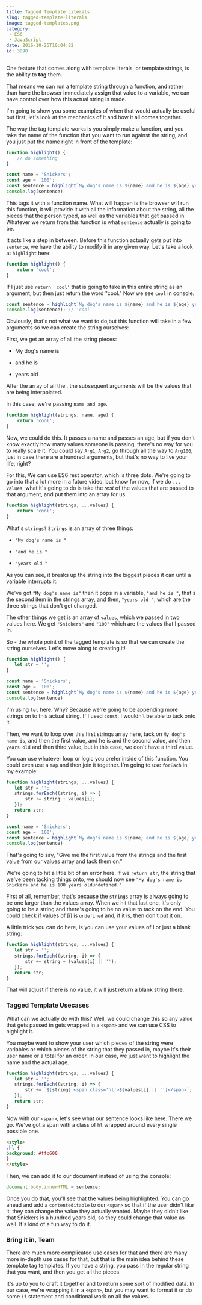 ```yaml
---
title: Tagged Template Literals
slug: tagged-template-literals
image: tagged-templates.png
category:
 - ES6
 - JavaScript
date: 2016-10-25T10:04:22
id: 3890
---
```


One feature that comes along with template literals, or template strings, is the ability to **tag** them.

That means we can run a template string through a function, and rather than have the browser immediately assign that value to a variable, we can have control over how this actual string is made.

I'm going to show you some examples of when that would actually be useful but first, let's look at the mechanics of it and how it all comes together.

The way the tag template works is you simply make a function, and you take the name of the function that you want to run against the string, and you just put the name right in front of the template:


```js
function highlight() {
    // do something
}

const name = 'Snickers';
const age = '100';
const sentence = highlight`My dog's name is ${name} and he is ${age} years old`;
console.log(sentence)
```

This tags it with a function name. What will happen is the browser will run this function, it will provide it with all the information about the string, all the pieces that the person typed, as well as the variables that get passed in. Whatever we return from this function is what `sentence` actually is going to be.

It acts like a step in between. Before this function actually gets put into `sentence`, we have the ability to modify it in any given way. Let's take a look at `highlight` here:


```js
function highlight() {
    return 'cool';
}
```

If I just use `return 'cool'` that is going to take in this entire string as an argument, but then just return the word "cool." Now we see `cool` in console.


```js
const sentence = highlight`My dog's name is ${name} and he is ${age} years old`;
console.log(sentence); // 'cool'
```

Obviously, that's not what we want to do,but this function will take in a few arguments so we can create the string ourselves:

First, we get an array of all the string pieces:



* My dog's name is

* and he is

* years old



After the array of all the 
, the subsequent arguments will be the values that are being interpolated.

In this case, we're passing `name and age`.


```js
function highlight(strings, name, age) {
    return 'cool';
}
```

Now, we could do this. It passes a name and passes an age, but if you don't know exactly how many values someone is passing, there's no way for you to really scale it. You could say `Arg1`, `Arg2`, go through all the way to `Arg100`, just in case there are a hundred arguments, but that's no way to live your life, right?

For this, We can use ES6 rest operator, which is three dots. We're going to go into that a lot more in a future video, but know for now, if we do `... values`, what it's going to do is take the <em>rest</em> of the values that are passed to that argument, and put them into an array for us.


```js
function highlight(strings, ...values) {
    return 'cool';
}
```

What's `strings?` `Strings` is an array of three things:



* `"My dog's name is "`

* `"and he is "` 

* `"years old "` 



As you can see, it breaks up the string into the biggest pieces it can until a variable interrupts it.

We've got `"My dog's name is"` then it pops in a variable, `"and he is "`, that's the second item in the strings array, and then, `"years old "`, which are the three strings that don't get changed.

The other things we get is an array of `values`, which we passed in two values here. We get `"Snickers"` and `"100"` which are the values that I passed in.

So - the whole point of the tagged template is so that we can create the string ourselves. Let's move along to creating it!


```js
function highlight() {
   let str = ''; 
}

const name = 'Snickers';
const age = '100';
const sentence = highlight`My dog's name is ${name} and he is ${age} years old`;
console.log(sentence)
```

I'm using `let` here. Why? Because we're going to be appending more strings on to this actual string. If I used `const`, I wouldn't be able to tack onto it.

Then, we want to loop over this first strings array here, tack on `My dog's name is`, and then the first value, and he is and the second value, and then `years old` and then third value, but in this case, we don't have a third value.

You can use whatever loop or logic you prefer inside of this function. You could even use a `map` and then join it together. I'm going to use `forEach` in my example:


```js
function highlight(strings, ...values) {
   let str = '';
   strings.forEach((string, i) => {
       str += string + values[i];
   });
   return str;
}

const name = 'Snickers';
const age = '100';
const sentence = highlight`My dog's name is ${name} and he is ${age} years old`;
console.log(sentence)
```

That's going to say, "Give me the first value from the strings and the first value from our values array and tack them on."

We're going to hit a little bit of an error here. If we `return str`, the string that we've been tacking things onto, we should now see `"My dog's name is Snickers and he is 100 years oldundefined."`

First of all, remember, that's because the `strings` array is always going to be one larger than the values array. When we hit that last one, it's only going to be a string and there's going to be no value to tack on the end. You could check if values of [i] is `undefined` and, if it is, then don't put it on.

A little trick you can do here, is you can use your values of I or just a blank string:


```js
function highlight(strings, ...values) {
   let str = '';
   strings.forEach((string, i) => {
       str += string + (values[i] || '');
   });
   return str;
}
```

That will adjust if there is no value, it will just return a blank string there.

### Tagged Template Usecases

What can we actually do with this? Well, we could change this so any value that gets passed in gets wrapped in a `<span>` and we can use CSS to highlight it.

You maybe want to show your user which pieces of the string were variables or which pieces of the string that they passed in, maybe it's their user name or a total for an order. In our case, we just want to highlight the name and the actual age.


```js
function highlight(strings, ...values) {
   let str = '';
   strings.forEach((string, i) => {
       str += `${string} <span class='hl'>${values[i] || ''}</span>`;
   });
   return str;
}
```

Now with our `<span>`, let's see what our sentence looks like here. There we go. We've got a span with a class of `hl` wrapped around every single possible one.


```html
<style>
.hl {
background: #ffc600
}
</style>
```

Then, we can add it to our document instead of using the console:


```js
document.body.innerHTML = sentence;
```

Once you do that, you'll see that the values being highlighted. You can go ahead and add a `contenteditable` to our `<span>` so that if the user didn't like it, they can change the value they actually wanted. Maybe they didn't like that Snickers is a hundred years old, so they could change that value as well. It's kind of a fun way to do it.

### Bring it in, Team

There are much more complicated use cases for that and there are many more in-depth use cases for that, but that is the main idea behind these template tag templates. If you have a string, you pass in the regular string that you want, and then you get all the pieces.

It's up to you to craft it together and to return some sort of modified data. In our case, we're wrapping it in a `<span>`, but you may want to format it or do some `if` statement and conditional work on all the values.
